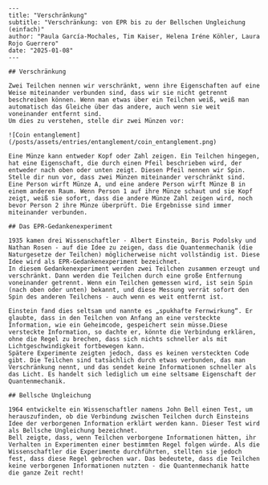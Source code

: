 ```
---
title: "Verschränkung"
subtitle: "Verschränkung: von EPR bis zu der Bellschen Ungleichung (einfach)"
author: "Paula García-Mochales, Tim Kaiser, Helena Iréne Köhler, Laura Rojo Guerrero"
date: "2025-01-08"
---

## Verschränkung

Zwei Teilchen nennen wir verschränkt, wenn ihre Eigenschaften auf eine Weise miteinander verbunden sind, dass wir sie nicht getrennt beschreiben können. Wenn man etwas über ein Teilchen weiß, weiß man automatisch das Gleiche über das andere, auch wenn sie weit voneinander entfernt sind.
Um dies zu verstehen, stelle dir zwei Münzen vor:

![Coin entanglement](/posts/assets/entries/entanglement/coin_entanglement.png)

Eine Münze kann entweder Kopf oder Zahl zeigen. Ein Teilchen hingegen, hat eine Eigenschaft, die durch einen Pfeil beschrieben wird, der entweder nach oben oder unten zeigt. Diesen Pfeil nennen wir Spin. Stelle dir nun vor, dass zwei Münzen miteinander verschränkt sind. Eine Person wirft Münze A, und eine andere Person wirft Münze B in einem anderen Raum. Wenn Person 1 auf ihre Münze schaut und sie Kopf zeigt, weiß sie sofort, dass die andere Münze Zahl zeigen wird, noch bevor Person 2 ihre Münze überprüft. Die Ergebnisse sind immer miteinander verbunden.

## Das EPR-Gedankenexperiment

1935 kamen drei Wissenschaftler - Albert Einstein, Boris Podolsky und Nathan Rosen - auf die Idee zu zeigen, dass die Quantenmechanik (die Naturgesetze der Teilchen) möglicherweise nicht vollständig ist. Diese Idee wird als EPR-Gedankenexperiment bezeichnet.
In diesem Gedankenexperiment werden zwei Teilchen zusammen erzeugt und verschränkt. Dann werden die Teilchen durch eine große Entfernung voneinander getrennt. Wenn ein Teilchen gemessen wird, ist sein Spin (nach oben oder unten) bekannt, und diese Messung verrät sofort den Spin des anderen Teilchens - auch wenn es weit entfernt ist.

Einstein fand dies seltsam und nannte es „spukhafte Fernwirkung“. Er glaubte, dass in den Teilchen von Anfang an eine versteckte Information, wie ein Geheimcode, gespeichert sein müsse.Diese versteckte Information, so dachte er, könnte die Verbindung erklären, ohne die Regel zu brechen, dass sich nichts schneller als mit Lichtgeschwindigkeit fortbewegen kann.
Spätere Experimente zeigten jedoch, dass es keinen versteckten Code gibt. Die Teilchen sind tatsächlich durch etwas verbunden, das man Verschränkung nennt, und das sendet keine Informationen schneller als das Licht. Es handelt sich lediglich um eine seltsame Eigenschaft der Quantenmechanik.

## Bellsche Ungleichung

1964 entwickelte ein Wissenschaftler namens John Bell einen Test, um herauszufinden, ob die Verbindung zwischen Teilchen durch Einsteins Idee der verborgenen Information erklärt werden kann. Dieser Test wird als Bellsche Ungleichung bezeichnet.
Bell zeigte, dass, wenn Teilchen verborgene Informationen hätten, ihr Verhalten in Experimenten einer bestimmten Regel folgen würde. Als die Wissenschaftler die Experimente durchführten, stellten sie jedoch fest, dass diese Regel gebrochen war. Das bedeutete, dass die Teilchen keine verborgenen Informationen nutzten - die Quantenmechanik hatte die ganze Zeit recht!

```